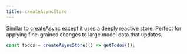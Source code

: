 ```yaml
---
title: createAsyncStore
---
```


Similar to [createAsync](/solid-router/reference/data-apis/create-async) except it uses a deeply reactive store. Perfect for applying fine-grained changes to large model data that updates.

```jsx
const todos = createAsyncStore(() => getTodos());
```
